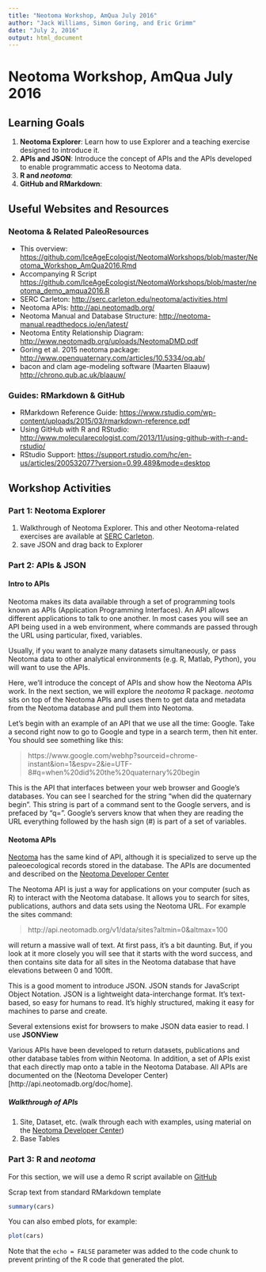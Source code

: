 ```yaml
---
title: "Neotoma Workshop, AmQua July 2016"
author: "Jack Williams, Simon Goring, and Eric Grimm"
date: "July 2, 2016"
output: html_document
---
```


# Neotoma Workshop, AmQua July 2016
## Learning Goals
1. **Neotoma Explorer**: Learn how to use  Explorer and a teaching exercise designed to introduce it.
2. **APIs and JSON**: Introduce the concept of APIs and the APIs developed to enable programmatic access to Neotoma data.
3. **R and _neotoma_**: 
4. **GitHub and RMarkdown**: 

## Useful Websites and Resources
### Neotoma & Related PaleoResources
* This overview: <https://github.com/IceAgeEcologist/NeotomaWorkshops/blob/master/Neotoma_Workshop_AmQua2016.Rmd>
* Accompanying R Script <https://github.com/IceAgeEcologist/NeotomaWorkshops/blob/master/neotoma_demo_amqua2016.R>
* SERC Carleton: <http://serc.carleton.edu/neotoma/activities.html>
* Neotoma APIs: <http://api.neotomadb.org/>
* Neotoma Manual and Database Structure: <http://neotoma-manual.readthedocs.io/en/latest/>
* Neotoma Entity Relationship Diagram: <http://www.neotomadb.org/uploads/NeotomaDMD.pdf>
* Goring et al. 2015 neotoma package: <http://www.openquaternary.com/articles/10.5334/oq.ab/>
* bacon and clam age-modeling software (Maarten Blaauw) <http://chrono.qub.ac.uk/blaauw/>

### Guides: RMarkdown & GitHub
* RMarkdown Reference Guide: <https://www.rstudio.com/wp-content/uploads/2015/03/rmarkdown-reference.pdf>
* Using GitHub with R and RStudio: <http://www.molecularecologist.com/2013/11/using-github-with-r-and-rstudio/>
* RStudio Support:  <https://support.rstudio.com/hc/en-us/articles/200532077?version=0.99.489&mode=desktop>

## Workshop Activities
### Part 1: Neotoma Explorer 
1. Walkthrough of Neotoma Explorer.  This and other Neotoma-related exercises are available at [SERC Carleton](http://serc.carleton.edu/neotoma/activities.html).
2. save JSON and drag back to Explorer

### Part 2:  APIs & JSON
#### Intro to APIs
Neotoma makes its data available through a set of programming tools known as APIs (Application Programming Interfaces). An API allows different applications to talk to one another. In most cases you will see an API being used in a web environment, where commands are passed through the URL using particular, fixed, variables.

Usually, if you want to analyze many datasets simultaneously, or pass Neotoma data to other analytical environments (e.g. R, Matlab, Python), you will want to use the APIs.  

Here, we'll introduce the concept of APIs and show how the Neotoma APIs work. In the next section, we will explore the _neotoma_ R package.  _neotoma_ sits on top of the Neotoma APIs and uses them to get data and metadata from the Neotoma database and pull them into Neotoma.

Let's begin with an example of an API that we use all the time:  Google. Take a second right now to go to Google and type in a search term, then hit enter. You should see something like this:

> https://www.google.com/webhp?sourceid=chrome-instant&ion=1&espv=2&ie=UTF-8#q=when%20did%20the%20quaternary%20begin

This is the API that interfaces between your web browser and Google's databases.  You can see I searched for the string “when did the quaternary begin”. This string is part of a command sent to the Google servers, and is prefaced by “q=”. Google's servers know that when they are reading the URL everything followed by the hash sign (#) is part of a set of variables.

#### Neotoma APIs
[Neotoma](http://www.neotomadb.org) has the same kind of API, although it is specialized to serve up the paleoecological records stored in the database. The APIs are documented and described on the [Neotoma Developer Center](http://api.neotomadb.org/)

The Neotoma API is just a way for applications on your computer (such as R) to interact with the Neotoma database. It allows you to search for sites, publications, authors and data sets using the Neotoma URL. For example the sites command:

> http://api.neotomadb.org/v1/data/sites?altmin=0&altmax=100

will return a massive wall of text. At first pass, it's a bit daunting.  But, if you look at it more closely you will see that it starts with the word success, and then contains site data for all sites in the Neotoma database that have elevations between 0 and 100ft. 

This is a good moment to introduce JSON.  JSON stands for JavaScript Object Notation.  JSON is a lightweight data-interchange format.  It's text-based, so easy for humans to read.  It's highly structured, making it easy for machines to parse and create.

Several extensions exist for browsers to make JSON data easier to read.  I use **JSONView**

Various APIs have been developed to return datasets, publications and other database tables from within Neotoma. In addition, a set of APIs exist that each directly map onto a table in the Neotoma Database.  All APIs are documented on the (Neotoma Developer Center)[http://api.neotomadb.org/doc/home].

##### Walkthrough of APIs
1.	Site, Dataset, etc. (walk through each with examples, using material on the [Neotoma Developer Center](http://api.neotomadb.org/))
2.	Base Tables 

### Part 3:  R and _neotoma_
For this section, we will use a demo R script available on [GitHub](https://github.com/IceAgeEcologist/NeotomaWorkshops/blob/master/neotoma_demo_amqua2016.R)

Scrap text from standard RMarkdown template
```r
summary(cars)
```

You can also embed plots, for example:

```r
plot(cars)
```

Note that the `echo = FALSE` parameter was added to the code chunk to prevent printing of the R code that generated the plot.
